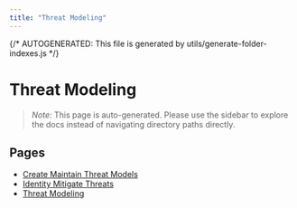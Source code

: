 ```yaml
---
title: "Threat Modeling"
---
```


{/* AUTOGENERATED: This file is generated by utils/generate-folder-indexes.js */}

# Threat Modeling

> _Note:_ This page is auto-generated. Please use the sidebar to explore the docs instead of
> navigating directory paths directly.

## Pages

- [Create Maintain Threat Models](/threat-modeling/create-maintain-threat-models)
- [Identity Mitigate Threats](/threat-modeling/identity-mitigate-threats)
- [Threat Modeling](/threat-modeling/overview)
